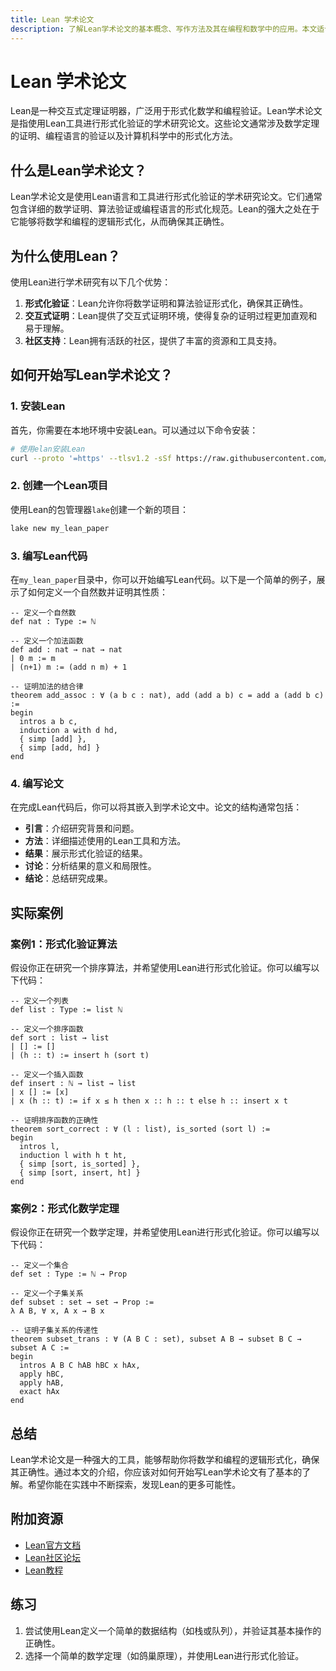```yaml
---
title: Lean 学术论文
description: 了解Lean学术论文的基本概念、写作方法及其在编程和数学中的应用。本文适合初学者，包含代码示例和实际案例。
---
```


# Lean 学术论文

Lean是一种交互式定理证明器，广泛用于形式化数学和编程验证。Lean学术论文是指使用Lean工具进行形式化验证的学术研究论文。这些论文通常涉及数学定理的证明、编程语言的验证以及计算机科学中的形式化方法。

## 什么是Lean学术论文？

Lean学术论文是使用Lean语言和工具进行形式化验证的学术研究论文。它们通常包含详细的数学证明、算法验证或编程语言的形式化规范。Lean的强大之处在于它能够将数学和编程的逻辑形式化，从而确保其正确性。

## 为什么使用Lean？

使用Lean进行学术研究有以下几个优势：

1. **形式化验证**：Lean允许你将数学证明和算法验证形式化，确保其正确性。
2. **交互式证明**：Lean提供了交互式证明环境，使得复杂的证明过程更加直观和易于理解。
3. **社区支持**：Lean拥有活跃的社区，提供了丰富的资源和工具支持。

## 如何开始写Lean学术论文？

### 1. 安装Lean

首先，你需要在本地环境中安装Lean。可以通过以下命令安装：

```bash
# 使用elan安装Lean
curl --proto '=https' --tlsv1.2 -sSf https://raw.githubusercontent.com/leanprover/elan/master/elan-init.sh | sh
```

### 2. 创建一个Lean项目

使用Lean的包管理器`lake`创建一个新的项目：

```bash
lake new my_lean_paper
```

### 3. 编写Lean代码

在`my_lean_paper`目录中，你可以开始编写Lean代码。以下是一个简单的例子，展示了如何定义一个自然数并证明其性质：

```lean
-- 定义一个自然数
def nat : Type := ℕ

-- 定义一个加法函数
def add : nat → nat → nat
| 0 m := m
| (n+1) m := (add n m) + 1

-- 证明加法的结合律
theorem add_assoc : ∀ (a b c : nat), add (add a b) c = add a (add b c) :=
begin
  intros a b c,
  induction a with d hd,
  { simp [add] },
  { simp [add, hd] }
end
```

### 4. 编写论文

在完成Lean代码后，你可以将其嵌入到学术论文中。论文的结构通常包括：

- **引言**：介绍研究背景和问题。
- **方法**：详细描述使用的Lean工具和方法。
- **结果**：展示形式化验证的结果。
- **讨论**：分析结果的意义和局限性。
- **结论**：总结研究成果。

## 实际案例

### 案例1：形式化验证算法

假设你正在研究一个排序算法，并希望使用Lean进行形式化验证。你可以编写以下代码：

```lean
-- 定义一个列表
def list : Type := list ℕ

-- 定义一个排序函数
def sort : list → list
| [] := []
| (h :: t) := insert h (sort t)

-- 定义一个插入函数
def insert : ℕ → list → list
| x [] := [x]
| x (h :: t) := if x ≤ h then x :: h :: t else h :: insert x t

-- 证明排序函数的正确性
theorem sort_correct : ∀ (l : list), is_sorted (sort l) :=
begin
  intros l,
  induction l with h t ht,
  { simp [sort, is_sorted] },
  { simp [sort, insert, ht] }
end
```

### 案例2：形式化数学定理

假设你正在研究一个数学定理，并希望使用Lean进行形式化验证。你可以编写以下代码：

```lean
-- 定义一个集合
def set : Type := ℕ → Prop

-- 定义一个子集关系
def subset : set → set → Prop :=
λ A B, ∀ x, A x → B x

-- 证明子集关系的传递性
theorem subset_trans : ∀ (A B C : set), subset A B → subset B C → subset A C :=
begin
  intros A B C hAB hBC x hAx,
  apply hBC,
  apply hAB,
  exact hAx
end
```

## 总结

Lean学术论文是一种强大的工具，能够帮助你将数学和编程的逻辑形式化，确保其正确性。通过本文的介绍，你应该对如何开始写Lean学术论文有了基本的了解。希望你能在实践中不断探索，发现Lean的更多可能性。

## 附加资源

- [Lean官方文档](https://leanprover.github.io/)
- [Lean社区论坛](https://leanprover.zulipchat.com/)
- [Lean教程](https://leanprover.github.io/theorem_proving_in_lean/)

## 练习

1. 尝试使用Lean定义一个简单的数据结构（如栈或队列），并验证其基本操作的正确性。
2. 选择一个简单的数学定理（如鸽巢原理），并使用Lean进行形式化验证。
